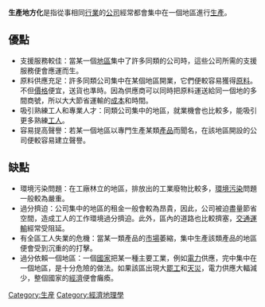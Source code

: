 {{Multiple issues|
{{unreferenced|time=2010-02-08T15:44:31+00:00}}
{{Orphan|time=2022-02-10T14:51:35+00:00}}
}}
'''生產地方化'''是指從事相同[[行業|行業]]的[[公司|公司]]經常都會集中在一個地區進行[[生產|生產]]。

== 優點 ==
*支援服務較佳：當某一個[[地區|地區]]集中了許多同類的公司時，這些公司所需的支援服務便會應運而生。
*原料供應充足：許多同類公司集中在某個地區開業，它們便較容易獲得[[原料|原料]]。不但[[價格|價格]]便宜，送貨也準時。因為供應商可以同時把原料運送給同一個地的多間商號，所以大大節省運輸的[[成本|成本]]和時間。
*吸引熟練工人和專業人才：同類公司集中的地區，就業機會也比較多，能吸引更多熟練[[工人|工人]]。
*容易提高聲譽：若某一個地區以專門生產某類[[產品|產品]]而聞名，在該地區開設的公司便較容易建立聲譽。

== 缺點 ==
*環境污染問題：在工廠林立的地區，排放出的工業廢物比較多，[[環境污染|環境污染]]問題一般較為嚴重。
*過分擠迫：公司集中的地區的租金一般會較為昂貴，因此，公司被迫盡量節省空間，造成工人的工作環境過分擠迫。此外，區內的道路也比較擠塞，[[交通|交通]][[運輸|運輸]]經常受阻延。
*有全區工人失業的危機：當某一類產品的[[市場|市場]]萎縮，集中生產該類產品的地區便會受到沉重的的打擊。
*過分依賴一個地區：一個[[國家|國家]]把某一種主要工業，例如[[電力|電力]]供應，完中集中在一個地區，是十分危險的做法。如果該區出現大[[罷工|罷工]]和[[天災|天災]]，電力供應大輻減少，整個國家的[[經濟|經濟]]便會癱瘓。

[[Category:生産|Category:生産]]
[[Category:經濟地理學|Category:經濟地理學]]